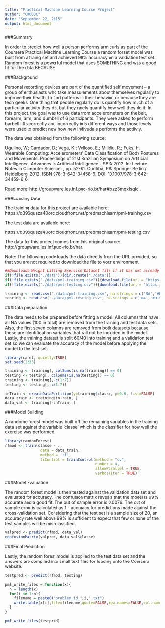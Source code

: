 ```yaml
---
title: "Practical Machine Learning Course Project"
author: "CDO03C"
date: "September 22, 2015"
output: html_document
---
```

###Summary

In order to predict how well a person performs arm curls as part of the Coursera Practical Machine Learning Course a random forset model was built from a traing set and achieved 99% accuracy on a valdiation test set.  Random forest is a powerful model that uses SOMETHING and was a good fit for the data BECAUSE

###Background

Personal recording devices are part of the quantified self movement – a group of enthusiasts who take measurements about themselves regularly to improve their health, to find patterns in their behavior, or because they are tech geeks. One thing that people regularly do is quantify how much of a particular activity they do, but they rarely quantify how well they do it. In this project, the goal was to use data from accelerometers on the belt, forearm, arm, and dumbell of 6 participants. They were asked to perform barbell lifts correctly and incorrectly in 5 different ways and those levels were used to predict new how new indivudals performs the actiivty.

The data was obtained from the following source:

Ugulino, W.; Cardador, D.; Vega, K.; Velloso, E.; Milidiu, R.; Fuks, H. Wearable Computing: Accelerometers' Data Classification of Body Postures and Movements. Proceedings of 21st Brazilian Symposium on Artificial Intelligence. Advances in Artificial Intelligence - SBIA 2012. In: Lecture Notes in Computer Science. , pp. 52-61. Curitiba, PR: Springer Berlin / Heidelberg, 2012. ISBN 978-3-642-34458-9. DOI: 10.1007/978-3-642-34459-6_6.

Read more: http://groupware.les.inf.puc-rio.br/har#ixzz3mqxIsqId
. 

###Loading Data

The training data for this project are available here:
https://d396qusza40orc.cloudfront.net/predmachlearn/pml-training.csv

The test data are available here:

https://d396qusza40orc.cloudfront.net/predmachlearn/pml-testing.csv

The data for this project comes from this original source: http://groupware.les.inf.puc-rio.br/har.

Note: The following code loads the data directly from the URL provided, so that you are not required to download the file to your environment.


```r
##Downloads Weight Lifting Exercise Dataset file if it has not already been downloaded and redirects the working directory to where the data is stored.
if(!file.exists("./data")){dir.create("./data")}
if(!file.exists("./data/pml-training.csv")){download.file(url = "https://d396qusza40orc.cloudfront.net/predmachlearn/pml-training.csv", destfile = "./data/pml-training.csv")}
if(!file.exists("./data/pml-testing.csv")){download.file(url = "https://d396qusza40orc.cloudfront.net/predmachlearn/pml-testing.csv", destfile = "./data/pml-testing.csv")}

training <- read.csv("./data/pml-training.csv", na.strings = c('NA','#DIV/0!',''))
testing <- read.csv("./data/pml-testing.csv", na.strings = c('NA','#DIV/0!',''))
```


###Data preparation

The data needs to be prepared before fitting a model.  All columns that have all NA values (100 in total) are removed from the training and test data sets.  Also, the first seven columns are removed from both datasets because these are identification variables that will not be included in the model.  Lastly, the training dataset is split 60/40 into training and a validation test set so we can evaluate the accuracy of the model before applying the model to the test set.

```r
library(caret, quietly=TRUE)
set.seed(2233)

training <- training[, colSums(is.na(training)) == 0]
testing <- testing[, colSums(is.na(testing)) == 0]
training <- training[,-c(1:7)]
testing <- testing[,-c(1:7)]

inTrain <- createDataPartition(y=training$classe, p=0.6, list=FALSE)
data_train <- training[inTrain, ]
data_val <- training[-inTrain, ]
```

###Model Building

A randome forest model was built off the remaining variables in the training data set against the variable 'classe' which is the classifier for how well the exercise was performed.

```r
library(randomForest)
rfmod <- train(classe ~ .,
                data = data_train, 
                method = 'rf', 
                trControl = trainControl(method = "cv", 
                                         number = 4, 
                                         allowParallel = TRUE, 
                                         verboseIter = TRUE))
```

###Model Evaluation

The random forest model is then tested against the validation data set and evaluated for accuracy.  The confusion matrix reveals that the model is 99% accurate and a good fit.  The out of sample error is 0.0076. The out of sample error is calculated as 1 - accuracy for predictions made against the cross-validation set. Considering that the test set is a sample size of 20, an accuracy rate well above 99% is sufficient to expect that few or none of the test samples will be mis-classified.

```r
valpred <- predict(rfmod, data_val)
confusionMatrix(valpred, data_val$classe)
```

###Final Prediction

Lastly, the random forest model is applied to the test data set and the answers are compiled into small text files for loading onto the Coursera website.

```r
testpred <- predict(rfmod, testing)

pml_write_files = function(x){
  n = length(x)
  for(i in 1:n){
    filename = paste0("problem_id_",i,".txt")
    write.table(x[i],file=filename,quote=FALSE,row.names=FALSE,col.names=FALSE)
  }
}

pml_write_files(testpred)
```
